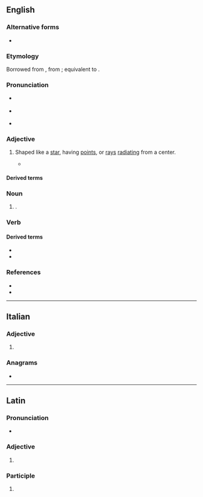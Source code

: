 ==English==

===Alternative forms===
* {{alt|en|stellated}} {{q|adjective}}

===Etymology===
{{root|en|ine-pro|*h₂eHs-}}

Borrowed from {{bor|en|la|stēllātus||starry}}, from {{af|la|stēlla|-ātus|t1=star|t2=-ate|pos2=adjectival suffix|nocat=1}}; equivalent to {{af|en|stella|-ate}}.

===Pronunciation===
* {{a|RP}} {{IPA|en|/ˈstɛl.eɪt/|/ˈstɛl.ət/}}
* {{a|GA}} {{IPA|en|/ˈstɛlˌeɪt/}}
* {{rhymes|en|ɛleɪt|ɛlət|s=2}}

===Adjective===
{{en-adj|-}}

# Shaped like a [[star]], having [[point]]s, or [[ray]]s [[radiate|radiating]] from a center.
#: {{ux|en|'''stellate''' cells}}
#: {{ux|en|'''stellate''' flowers}}
#* {{quote-book|en|author=Vincent J. M. Di Maio|title=Gunshot Wounds: Practical Aspects of Firearms, Ballistics, and Forensic Techniques|edition=second|year=1998|publisher=CRC Press|pageurl=https://books.google.com/books?id=VbrDbbHAflsC&pg=PA92&dq=%22exit+wounds%22&hl=&cd=11&source=gbs_api#v=onepage&q=%22exit%20wounds%22&f=false|isbn=978-1-4200-4837-7|page=92|passage=Exit wounds can be '''stellate''', slit-like, crescent, circular, or completely irregular (Figure 4.23).}}

====Derived terms====
{{col3|en
|stellate cell
|stellate ganglion
|stellectomy
|folliculostellate
|substellate}}

===Noun===
{{en-noun}}

# {{lb|en|cytology}} {{ellipsis of|en|stellate cell}}.

===Verb===
{{en-verb}}

{{rfdef|en}}

====Derived terms====
* {{l|en|stellated}}
* {{l|en|stellation}}

===References===
* {{R:Lexico}}
* {{R:MWO}}

----

==Italian==

===Adjective===
{{head|it|adjective form}}

# {{feminine plural of|it|stellato}}

===Anagrams===
* {{anagrams|it|a=aeellstt|selletta}}

----

==Latin==

===Pronunciation===
* {{la-IPA|stēllāte}}

===Adjective===
{{la-adj-form|stēllāte}}

# {{inflection of|la|stēllātus||voc|m|s}}

===Participle===
{{la-part-form|stēllāte}}

# {{inflection of|la|stēllātus||voc|m|s}}